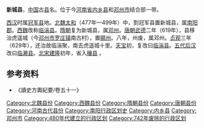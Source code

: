 '''新城县'''，[[中国|中国]]古[[县|县]]名。位于今[[河南省|河南省]][[内乡县|内乡县]]和[[邓州市|邓州市]]结合部一带。

[[西汉|西汉]]时属[[冠军县|冠军县]]地。[[北魏|北魏]][[太和_(北魏)|太和]]（477年—499年）中，割冠军县置新城县，属[[南阳郡|南阳郡]]。[[西魏|西魏]]改称[[临湍县|临湍县]]。[[隋朝|隋朝]]复为新城县，属[[邓州_(隋朝)|邓州]]。[[唐朝|唐朝]][[武德|武德]]二年（619年），县移治虎遥城（今[[邓州市|邓州市]][[罗庄镇|罗庄镇]]南古村），置[[郦州|郦州]]。八年，州废，属邓州。[[貞觀_(唐朝)|贞观]]三年（629年），还治故临湍聚，南去虎遥城十里。[[天宝_(唐朝)|天宝]]初，复改曰[[临湍县|临湍县]]。[[五代|五代]][[后汉|后汉]]改曰[[临濑县|临濑县]]。[[北宋|北宋]][[建隆|建隆]]初年，省入[[穰县|穰县]] 。

==参考资料==
*《讀史方輿紀要/卷五十一》
{{已废的南阳市古代行政区划}}
[[Category:北魏县份|Category:北魏县份]]
[[Category:西魏县份|Category:西魏县份]]
[[Category:隋朝县份|Category:隋朝县份]]
[[Category:唐朝县份|Category:唐朝县份]]
[[Category:河南古代县份|Category:河南古代县份]]
[[Category:南阳行政区划史|Category:南阳行政区划史]]
[[Category:内乡县|Category:内乡县]]
[[Category:邓州市|Category:邓州市]]
[[Category:480年代建立的行政区划|Category:480年代建立的行政区划]]
[[Category:742年废除的行政区划|Category:742年废除的行政区划]]